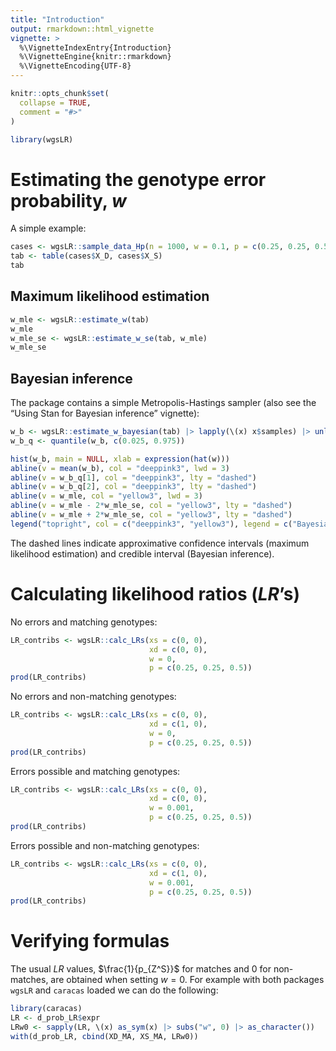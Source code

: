 ```yaml
---
title: "Introduction"
output: rmarkdown::html_vignette
vignette: >
  %\VignetteIndexEntry{Introduction}
  %\VignetteEngine{knitr::rmarkdown}
  %\VignetteEncoding{UTF-8}
---
```


```r
knitr::opts_chunk$set(
  collapse = TRUE,
  comment = "#>"
)
```

```r
library(wgsLR)
```

# Estimating the genotype error probability, $w$

A simple example:

```r
cases <- wgsLR::sample_data_Hp(n = 1000, w = 0.1, p = c(0.25, 0.25, 0.5))
tab <- table(cases$X_D, cases$X_S)
tab
```

## Maximum likelihood estimation

```r
w_mle <- wgsLR::estimate_w(tab)
w_mle
w_mle_se <- wgsLR::estimate_w_se(tab, w_mle)
w_mle_se
```

## Bayesian inference

The package contains a simple Metropolis-Hastings sampler (also see the "Using Stan for Bayesian inference" vignette):

```r
w_b <- wgsLR::estimate_w_bayesian(tab) |> lapply(\(x) x$samples) |> unlist()
w_b_q <- quantile(w_b, c(0.025, 0.975))
```

```r
hist(w_b, main = NULL, xlab = expression(hat(w)))
abline(v = mean(w_b), col = "deeppink3", lwd = 3)
abline(v = w_b_q[1], col = "deeppink3", lty = "dashed")
abline(v = w_b_q[2], col = "deeppink3", lty = "dashed")
abline(v = w_mle, col = "yellow3", lwd = 3)
abline(v = w_mle - 2*w_mle_se, col = "yellow3", lty = "dashed")
abline(v = w_mle + 2*w_mle_se, col = "yellow3", lty = "dashed")
legend("topright", col = c("deeppink3", "yellow3"), legend = c("Bayesian", "MLE"), lty = 1, lwd = 2)
```

The dashed lines indicate approximative confidence intervals (maximum likelihood estimation) and 
credible interval (Bayesian inference).

# Calculating likelihood ratios ($LR$'s)


No errors and matching genotypes:

```r
LR_contribs <- wgsLR::calc_LRs(xs = c(0, 0), 
                               xd = c(0, 0), 
                               w = 0, 
                               p = c(0.25, 0.25, 0.5))
prod(LR_contribs)
```

No errors and non-matching genotypes:

```r
LR_contribs <- wgsLR::calc_LRs(xs = c(0, 0), 
                               xd = c(1, 0), 
                               w = 0, 
                               p = c(0.25, 0.25, 0.5))
prod(LR_contribs)
```


Errors possible and matching genotypes:

```r
LR_contribs <- wgsLR::calc_LRs(xs = c(0, 0), 
                               xd = c(0, 0), 
                               w = 0.001, 
                               p = c(0.25, 0.25, 0.5))
prod(LR_contribs)
```

Errors possible and non-matching genotypes:

```r
LR_contribs <- wgsLR::calc_LRs(xs = c(0, 0), 
                               xd = c(1, 0), 
                               w = 0.001, 
                               p = c(0.25, 0.25, 0.5))
prod(LR_contribs)
```


# Verifying formulas

The usual $LR$ values, $\frac{1}{p_{Z^S}}$ for matches and $0$ for non-matches, 
are obtained when setting $w = 0$.
For example with both packages `wgsLR` and `caracas` loaded we can do the following:

```r
library(caracas)
LR <- d_prob_LR$expr
LRw0 <- sapply(LR, \(x) as_sym(x) |> subs("w", 0) |> as_character())
with(d_prob_LR, cbind(XD_MA, XS_MA, LRw0))
```
